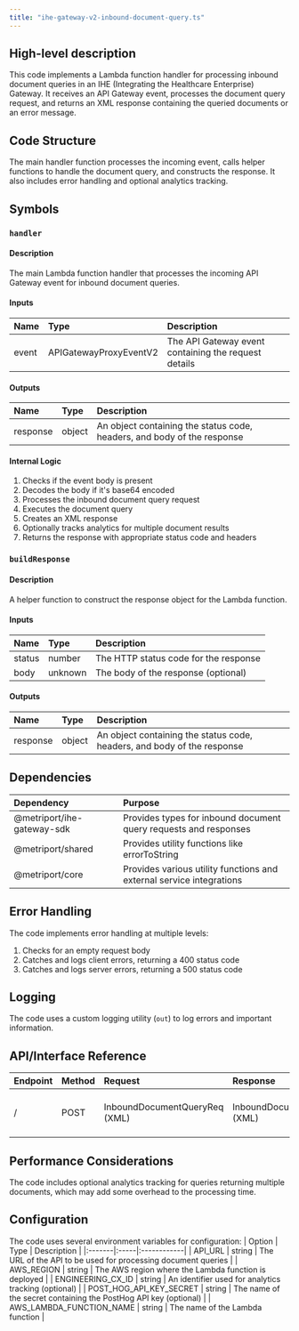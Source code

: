 ```yaml
---
title: "ihe-gateway-v2-inbound-document-query.ts"
---
```


## High-level description
This code implements a Lambda function handler for processing inbound document queries in an IHE (Integrating the Healthcare Enterprise) Gateway. It receives an API Gateway event, processes the document query request, and returns an XML response containing the queried documents or an error message.

## Code Structure
The main handler function processes the incoming event, calls helper functions to handle the document query, and constructs the response. It also includes error handling and optional analytics tracking.

## Symbols

### `handler`
#### Description
The main Lambda function handler that processes the incoming API Gateway event for inbound document queries.

#### Inputs
| Name | Type | Description |
|:-----|:-----|:------------|
| event | APIGatewayProxyEventV2 | The API Gateway event containing the request details |

#### Outputs
| Name | Type | Description |
|:-----|:-----|:------------|
| response | object | An object containing the status code, headers, and body of the response |

#### Internal Logic
1. Checks if the event body is present
2. Decodes the body if it's base64 encoded
3. Processes the inbound document query request
4. Executes the document query
5. Creates an XML response
6. Optionally tracks analytics for multiple document results
7. Returns the response with appropriate status code and headers

### `buildResponse`
#### Description
A helper function to construct the response object for the Lambda function.

#### Inputs
| Name | Type | Description |
|:-----|:-----|:------------|
| status | number | The HTTP status code for the response |
| body | unknown | The body of the response (optional) |

#### Outputs
| Name | Type | Description |
|:-----|:-----|:------------|
| response | object | An object containing the status code, headers, and body of the response |

## Dependencies
| Dependency | Purpose |
|:-----------|:--------|
| @metriport/ihe-gateway-sdk | Provides types for inbound document query requests and responses |
| @metriport/shared | Provides utility functions like errorToString |
| @metriport/core | Provides various utility functions and external service integrations |

## Error Handling
The code implements error handling at multiple levels:
1. Checks for an empty request body
2. Catches and logs client errors, returning a 400 status code
3. Catches and logs server errors, returning a 500 status code

## Logging
The code uses a custom logging utility (`out`) to log errors and important information.

## API/Interface Reference
| Endpoint | Method | Request | Response | Description |
|:---------|:-------|:--------|:---------|:------------|
| / | POST | InboundDocumentQueryReq (XML) | InboundDocumentQueryResp (XML) | Processes an inbound document query |

## Performance Considerations
The code includes optional analytics tracking for queries returning multiple documents, which may add some overhead to the processing time.

## Configuration
The code uses several environment variables for configuration:
| Option | Type | Description |
|:-------|:-----|:------------|
| API_URL | string | The URL of the API to be used for processing document queries |
| AWS_REGION | string | The AWS region where the Lambda function is deployed |
| ENGINEERING_CX_ID | string | An identifier used for analytics tracking (optional) |
| POST_HOG_API_KEY_SECRET | string | The name of the secret containing the PostHog API key (optional) |
| AWS_LAMBDA_FUNCTION_NAME | string | The name of the Lambda function |